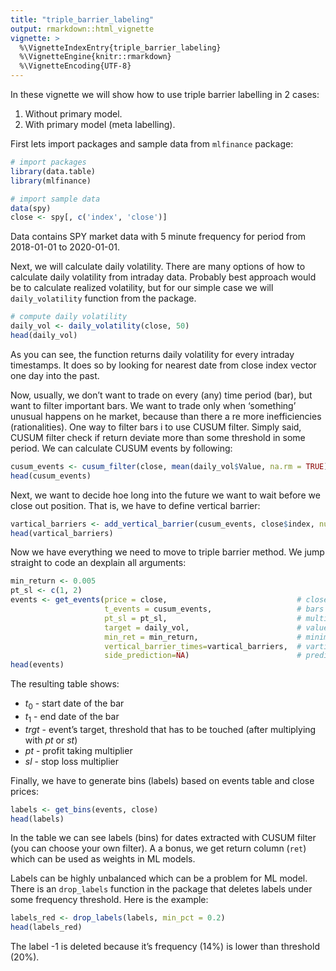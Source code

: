 ```yaml
---
title: "triple_barrier_labeling"
output: rmarkdown::html_vignette
vignette: >
  %\VignetteIndexEntry{triple_barrier_labeling}
  %\VignetteEngine{knitr::rmarkdown}
  %\VignetteEncoding{UTF-8}
---
```




In these vignette we will show how to use triple barrier labelling in 2 cases:

1. Without primary model.
2. With primary model (meta labelling).

First lets import packages and sample data from `mlfinance` package:

```r
# import packages
library(data.table)
library(mlfinance)

# import sample data
data(spy)
close <- spy[, c('index', 'close')]
```

Data contains SPY market data with 5 minute frequency for period from 2018-01-01 to 2020-01-01.

Next, we will calculate daily volatility. There are many options of how to calculate daily volatility from intraday data.
Probably best approach would be to calculate realized volatility, but for our simple case we will `daily_volatility` function from the package.

```r
# compute daily volatility
daily_vol <- daily_volatility(close, 50)
head(daily_vol)
```

As you can see, the function returns daily volatility for every intraday timestamps. It does so by looking for nearest date from close index vector one day into the past.

Now, usually, we don't want to trade on every (any) time period (bar), but want to filter important bars. We want to trade only when 'something' unusual happens on he market, because than there a re more inefficiencies (rationalities). One way to filter bars i to use CUSUM filter. Simply said, CUSUM filter check if return deviate more than some threshold in some period. We can calculate CUSUM events by following:

```r
cusum_events <- cusum_filter(close, mean(daily_vol$Value, na.rm = TRUE))
head(cusum_events)
```

Next, we want to decide hoe long into the future we want to wait before we close out position.
That is, we have to define vertical barrier:

```r
vartical_barriers <- add_vertical_barrier(cusum_events, close$index, num_days = 1)
head(vartical_barriers)
```

Now we have everything we need to move to triple barrier method. We jump straight to code an dexplain all arguments:

```r
min_return <- 0.005
pt_sl <- c(1, 2)
events <- get_events(price = close,                             # close data.table with index and value
                     t_events = cusum_events,                   # bars to look at for trades
                     pt_sl = pt_sl,                             # multiple target argument to get width of the barriers
                     target = daily_vol,                        # values that are used to determine the width of the barrier
                     min_ret = min_return,                      # minimum return between events
                     vertical_barrier_times=vartical_barriers,  # vartical barriers timestamps
                     side_prediction=NA)                        # prediction from primary model (in this case no primary model)
head(events)
```

The resulting table shows:

- $t_0$ - start date of the bar
- $t_1$ - end date of the bar
- $trgt$ - event's target, threshold that has to be touched (after multiplying with $pt$ or $st$)
- $pt$ - profit taking multiplier
- $sl$ - stop loss multiplier

Finally, we have to generate bins (labels) based on events table and close prices:

```r
labels <- get_bins(events, close)
head(labels)
```

In the table we can see labels (bins) for dates extracted with CUSUM filter (you can choose your own filter). 
A a bonus, we get return column (`ret`) which can be used as weights in ML models.

Labels can be highly unbalanced which can be a problem for ML model.
There is an `drop_labels` function in the package that deletes labels under some frequency threshold. Here is the example:

```r
labels_red <- drop_labels(labels, min_pct = 0.2)
head(labels_red)
```

The label -1 is deleted because it's frequency (14%) is lower than threshold (20%).
